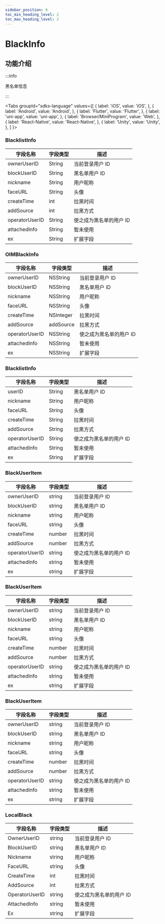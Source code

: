 ```yaml
---
sidebar_position: 6
toc_min_heading_level: 2
toc_max_heading_level: 2
---
```


# BlackInfo

## 功能介绍

:::info

黑名单信息

:::

<Tabs
groupId="sdks-language"
values={[
{ label: 'iOS', value: 'iOS', },
{ label: 'Android', value: 'Android', },
{ label: 'Flutter', value: 'Flutter', },
{ label: 'uni-app', value: 'uni-app', },
{ label: 'Browser/MiniProgram', value: 'Web', },
{ label: 'React-Native', value: 'React-Native', },
{ label: 'Unity', value: 'Unity', },
]
}>

<TabItem value="Flutter">

### BlacklistInfo

| 字段名称       | 字段类型 | 描述                    |
| -------------- | -------- | ----------------------- |
| ownerUserID    | String   | 当前登录用户 ID         |
| blockUserID    | String   | 黑名单用户 ID           |
| nickname       | String   | 用户昵称                |
| faceURL        | String   | 头像                    |
| createTime     | int      | 拉黑时间                |
| addSource      | int      | 拉黑方式                |
| operatorUserID | String   | 使之成为黑名单的用户 ID |
| attachedInfo   | String   | 暂未使用                |
| ex             | String   | 扩展字段                |

</TabItem>

<TabItem value="iOS">

### OIMBlackInfo

| 字段名称       | 字段类型  | 描述                    |
| -------------- | --------- | ----------------------- |
| ownerUserID    | NSString  | 当前登录用户 ID         |
| blockUserID    | NSString  | 黑名单用户 ID           |
| nickname       | NSString  | 用户昵称                |
| faceURL        | NSString  | 头像                    |
| createTime     | NSInteger | 拉黑时间                |
| addSource      | addSource | 拉黑方式                |
| operatorUserID | NSString  | 使之成为黑名单的用户 ID |
| attachedInfo   | NSString  | 暂未使用                |
| ex             | NSString  | 扩展字段                |

</TabItem>

<TabItem value="Android">

### BlacklistInfo

| 字段名称       | 字段类型 | 描述                    |
| -------------- | -------- | ----------------------- |
| userID         | String   | 黑名单用户 ID           |
| nickname       | String   | 用户昵称                |
| faceURL        | String   | 头像                    |
| createTime     | String   | 拉黑时间                |
| addSource      | String   | 拉黑方式                |
| operatorUserID | String   | 使之成为黑名单的用户 ID |
| attachedInfo   | String   | 暂未使用                |
| ex             | String   | 扩展字段                |

</TabItem>

<TabItem value="Web">

### BlackUserItem

| 字段名称       | 字段类型 | 描述                    |
| -------------- | -------- | ----------------------- |
| ownerUserID    | string   | 当前登录用户 ID         |
| blockUserID    | string   | 黑名单用户 ID           |
| nickname       | string   | 用户昵称                |
| faceURL        | string   | 头像                    |
| createTime     | number   | 拉黑时间                |
| addSource      | number   | 拉黑方式                |
| operatorUserID | string   | 使之成为黑名单的用户 ID |
| attachedInfo   | string   | 暂未使用                |
| ex             | string   | 扩展字段                |

</TabItem>

<TabItem value="uni-app">

### BlackUserItem

| 字段名称       | 字段类型 | 描述                    |
| -------------- | -------- | ----------------------- |
| ownerUserID    | string   | 当前登录用户 ID         |
| blockUserID    | string   | 黑名单用户 ID           |
| nickname       | string   | 用户昵称                |
| faceURL        | string   | 头像                    |
| createTime     | number   | 拉黑时间                |
| addSource      | number   | 拉黑方式                |
| operatorUserID | string   | 使之成为黑名单的用户 ID |
| attachedInfo   | string   | 暂未使用                |
| ex             | string   | 扩展字段                |

</TabItem>


<TabItem value="React-Native">

### BlackUserItem

| 字段名称       | 字段类型 | 描述                    |
| -------------- | -------- | ----------------------- |
| ownerUserID    | string   | 当前登录用户 ID         |
| blockUserID    | string   | 黑名单用户 ID           |
| nickname       | string   | 用户昵称                |
| faceURL        | string   | 头像                    |
| createTime     | number   | 拉黑时间                |
| addSource      | number   | 拉黑方式                |
| operatorUserID | string   | 使之成为黑名单的用户 ID |
| attachedInfo   | string   | 暂未使用                |
| ex             | string   | 扩展字段                |

</TabItem>
<TabItem value="Unity">

### LocalBlack

| 字段名称       | 字段类型 | 描述                    |
| -------------- | -------- | ----------------------- |
| OwnerUserID    | string   | 当前登录用户 ID         |
| BlockUserID    | string   | 黑名单用户 ID           |
| Nickname       | string   | 用户昵称                |
| FaceURL        | string   | 头像                    |
| CreateTime     | int      | 拉黑时间                |
| AddSource      | int      | 拉黑方式                |
| OperatorUserID | string   | 使之成为黑名单的用户 ID |
| AttachedInfo   | string   | 暂未使用                |
| Ex             | string   | 扩展字段                |

</TabItem>

</Tabs>

